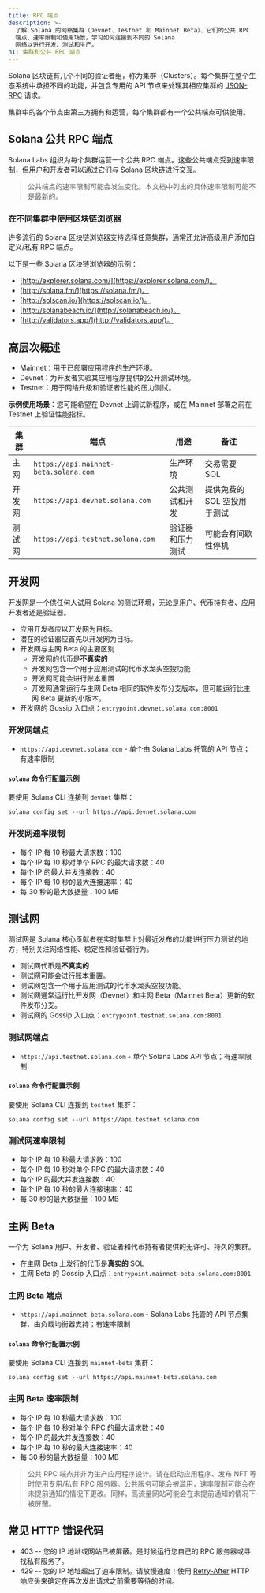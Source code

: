 ```yaml
---
title: RPC 端点
description: >-
  了解 Solana 的网络集群（Devnet、Testnet 和 Mainnet Beta）、它们的公共 RPC
  端点、速率限制和使用场景。学习如何连接到不同的 Solana
  网络以进行开发、测试和生产。
h1: 集群和公共 RPC 端点
---
```


Solana 区块链有几个不同的验证者组，称为集群（Clusters）。每个集群在整个生态系统中承担不同的功能，并包含专用的 API 节点来处理其相应集群的
[JSON-RPC](/docs/rpc/) 请求。

集群中的各个节点由第三方拥有和运营，每个集群都有一个公共端点可供使用。

## Solana 公共 RPC 端点

Solana
Labs 组织为每个集群运营一个公共 RPC 端点。这些公共端点受到速率限制，但用户和开发者可以通过它们与 Solana 区块链进行交互。

> 公共端点的速率限制可能会发生变化。本文档中列出的具体速率限制可能不是最新的。

### 在不同集群中使用区块链浏览器

许多流行的 Solana 区块链浏览器支持选择任意集群，通常还允许高级用户添加自定义/私有 RPC 端点。

以下是一些 Solana 区块链浏览器的示例：

- [http://explorer.solana.com/](https://explorer.solana.com/)。
- [http://solana.fm/](https://solana.fm/)。
- [http://solscan.io/](https://solscan.io/)。
- [http://solanabeach.io/](http://solanabeach.io/)。
- [http://validators.app/](http://validators.app/)。

## 高层次概述

- Mainnet：用于已部署应用程序的生产环境。
- Devnet：为开发者实验其应用程序提供的公开测试环境。
- Testnet：用于网络升级和验证者性能的压力测试。

**示例使用场景**：您可能希望在 Devnet 上调试新程序，或在 Mainnet 部署之前在 Testnet 上验证性能指标。

| **集群** | **端点**                                                       | **用途**         | **备注**                    |
| -------- | -------------------------------------------------------------- | ---------------- | --------------------------- |
| 主网     | `https://api.mainnet-beta.solana.com` | 生产环境         | 交易需要 SOL                |
| 开发网   | `https://api.devnet.solana.com` | 公共测试和开发   | 提供免费的 SOL 空投用于测试 |
| 测试网   | `https://api.testnet.solana.com` | 验证器和压力测试 | 可能会有间歇性停机          |

## 开发网

开发网是一个供任何人试用 Solana 的测试环境，无论是用户、代币持有者、应用开发者还是验证器。

- 应用开发者应以开发网为目标。
- 潜在的验证器应首先以开发网为目标。
- 开发网与主网 Beta 的主要区别：
  - 开发网的代币是**不真实的**
  - 开发网包含一个用于应用测试的代币水龙头空投功能
  - 开发网可能会进行账本重置
  - 开发网通常运行与主网 Beta 相同的软件发布分支版本，但可能运行比主网 Beta 更新的小版本。
- 开发网的 Gossip 入口点：`entrypoint.devnet.solana.com:8001`

### 开发网端点

- `https://api.devnet.solana.com` - 单个由 Solana
  Labs 托管的 API 节点；有速率限制

#### `solana` 命令行配置示例

要使用 Solana
CLI 连接到 `devnet` 集群：

```shell
solana config set --url https://api.devnet.solana.com
```

### 开发网速率限制

- 每个 IP 每 10 秒最大请求数：100
- 每个 IP 每 10 秒对单个 RPC 的最大请求数：40
- 每个 IP 的最大并发连接数：40
- 每个 IP 每 10 秒的最大连接速率：40
- 每 30 秒的最大数据量：100 MB

## 测试网

测试网是 Solana 核心贡献者在实时集群上对最近发布的功能进行压力测试的地方，特别关注网络性能、稳定性和验证者行为。

- 测试网代币是**不真实的**
- 测试网可能会进行账本重置。
- 测试网包含一个用于应用测试的代币水龙头空投功能。
- 测试网通常运行比开发网（Devnet）和主网 Beta（Mainnet
  Beta）更新的软件发布分支。
- 测试网的 Gossip 入口点：`entrypoint.testnet.solana.com:8001`

### 测试网端点

- `https://api.testnet.solana.com` - 单个 Solana
  Labs API 节点；有速率限制

#### `solana` 命令行配置示例

要使用 Solana
CLI 连接到 `testnet` 集群：

```shell
solana config set --url https://api.testnet.solana.com
```

### 测试网速率限制

- 每个 IP 每 10 秒最大请求数：100
- 每个 IP 每 10 秒对单个 RPC 的最大请求数：40
- 每个 IP 的最大并发连接数：40
- 每个 IP 每 10 秒的最大连接速率：40
- 每 30 秒的最大数据量：100 MB

## 主网 Beta

一个为 Solana 用户、开发者、验证者和代币持有者提供的无许可、持久的集群。

- 在主网 Beta 上发行的代币是**真实的** SOL
- 主网 Beta 的 Gossip 入口点：`entrypoint.mainnet-beta.solana.com:8001`

### 主网 Beta 端点

- `https://api.mainnet-beta.solana.com` - Solana
  Labs 托管的 API 节点集群，由负载均衡器支持；有速率限制

#### `solana` 命令行配置示例

要使用 Solana
CLI 连接到 `mainnet-beta` 集群：

```shell
solana config set --url https://api.mainnet-beta.solana.com
```

### 主网 Beta 速率限制

- 每个 IP 每 10 秒最大请求数：100
- 每个 IP 每 10 秒对单个 RPC 的最大请求数：40
- 每个 IP 的最大并发连接数：40
- 每个 IP 每 10 秒的最大连接速率：40
- 每 30 秒的最大数据量：100 MB

> 公共 RPC 端点并非为生产应用程序设计。请在启动应用程序、发布 NFT 等时使用专用/私有 RPC 服务器。公共服务可能会被滥用，速率限制可能会在未提前通知的情况下更改。同样，高流量网站可能会在未提前通知的情况下被屏蔽。

## 常见 HTTP 错误代码

- 403
  -- 您的 IP 地址或网站已被屏蔽。是时候运行您自己的 RPC 服务器或寻找私有服务了。
- 429 -- 您的 IP 地址超出了速率限制。请放慢速度！使用
  [Retry-After](https://developer.mozilla.org/en-US/docs/Web/HTTP/Headers/Retry-After)
  HTTP 响应头来确定在再次发出请求之前需要等待的时间。
